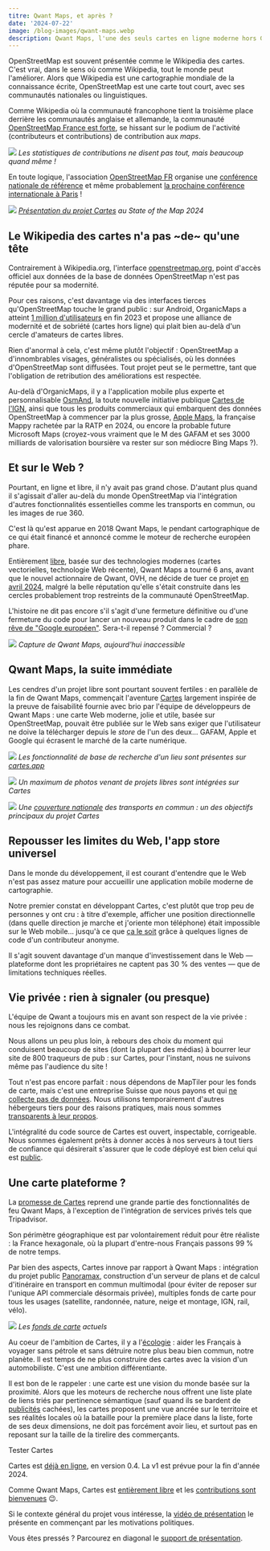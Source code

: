 ```yaml
---
titre: Qwant Maps, et après ?
date: '2024-07-22'
image: /blog-images/qwant-maps.webp
description: Qwant Maps, l'une des seuls cartes en ligne moderne hors GAFAM, n'est plus. Heureusement, la relève est là.
---
```



OpenStreetMap est souvent présentée comme le Wikipedia des cartes. C'est vrai, dans le sens où comme Wikipedia, tout le monde peut l'améliorer. Alors que Wikipedia est une cartographie mondiale de la connaissance écrite, OpenStreetMap est une carte tout court, avec ses communautés nationales ou linguistiques.

Comme Wikipedia où la communauté francophone tient la troisième place derrière les communautés anglaise et allemande, la communauté [OpenStreetMap France est forte](https://osmstats.neis-one.org/?item=countries), se hissant sur le podium de l'activité (contributeurs et contributions) de contribution aux _maps_.

![](/blog-images/top-pays-osm.png)
_Les statistiques de contributions ne disent pas tout, mais beaucoup quand même !_

En toute logique, l'association [OpenStreetMap FR](https://www.openstreetmap.fr) organise une [conférence nationale de référence](https://sotm2024.openstreetmap.fr) et même probablement [la prochaine conférence internationale à Paris](https://forum.openstreetmap.fr/t/sotm-monde-a-paris-2025/25394) !

![](/blog-images/prez-cartes-sotm2024.png)
_[Présentation du projet Cartes](https://peertube.openstreetmap.fr/w/oJwaAP1PbeLsK2zywTzLga) au State of the Map 2024_

## Le Wikipedia des cartes n'a pas ~de~ qu'une tête

Contrairement à Wikipedia.org, l'interface [openstreetmap.org](https://osm.org), point d'accès officiel aux données de la base de données OpenStreetMap n'est pas réputée pour sa modernité.

Pour ces raisons, c'est davantage via des interfaces tierces qu'OpenStreetMap touche le grand public : sur Android, OrganicMaps a atteint [1 million d'utilisateurs](https://organicmaps.app/news/2023-12-23/in-2023-organic-maps-got-its-first-million-users) en fin 2023 et propose une alliance de modernité et de sobriété (cartes hors ligne) qui plait bien au-delà d'un cercle d'amateurs de cartes libres.

Rien d'anormal à cela, c'est même plutôt l'objectif : OpenStreetMap a d'innombrables visages, généralistes ou spécialisés, où les données d'OpenStreetMap sont diffusées. Tout projet peut se le permettre, tant que l'obligation de retribution des améliorations est respectée.

Au-delà d'OrganicMaps, il y a l'application mobile plus experte et personnalisable [OsmAnd](https://osmand.net), la toute nouvelle initiative publique [Cartes de l'IGN](https://www.ign.fr/telechargez-application-cartographique-cartes-ign), ainsi que tous les produits commerciaux qui embarquent des données OpenStreetMap à commencer par la plus grosse, [Apple Maps](https://news.ycombinator.com/item?id=26084008), la française Mappy rachetée par la RATP en 2024, ou encore la probable future Microsoft Maps (croyez-vous vraiment que le M des GAFAM et ses 3000 milliards de valorisation boursière va rester sur son médiocre Bing Maps ?).

## Et sur le Web ?

Pourtant, en ligne et libre, il n'y avait pas grand chose. D'autant plus quand il s'agissait d'aller au-delà du monde OpenStreetMap via l'intégration d'autres fonctionnalités essentielles comme les transports en commun, ou les images de rue 360.

C'est là qu'est apparue en 2018 Qwant Maps, le pendant cartographique de ce qui était financé et annoncé comme le moteur de recherche européen phare.

Entièrement [libre](https://github.com/Qwant/erdapfel), basée sur des technologies modernes (cartes vectorielles, technologie Web récente), Qwant Maps a tourné 6 ans, avant que le nouvel actionnaire de Qwant, OVH, ne décide de tuer ce projet [en avril 2024](https://forum.openstreetmap.fr/t/fin-de-qwant-maps/22762/15?u=maelito2000), malgré la belle réputation qu'elle s'était construite dans les cercles probablement trop restreints de la communauté OpenStreetMap.

L'histoire ne dit pas encore s'il s'agit d'une fermeture définitive ou d'une fermeture du code pour lancer un nouveau produit dans le cadre de [son rêve de "Google européen"](https://www.frandroid.com/produits-android/console/cloud-gaming/1660871_ovh-shadow-et-qwant-pourraient-sallier-pour-creer-un-google-europeen). Sera-t-il repensé ? Commercial ?

![](/blog-images/qwant-maps.png)
_Capture de Qwant Maps, aujourd'hui inaccessible_

## Qwant Maps, la suite immédiate

Les cendres d'un projet libre sont pourtant souvent fertiles : en parallèle de la fin de Qwant Maps, commençait l'aventure [Cartes](/) largement inspirée de la preuve de faisabilité fournie avec brio par l'équipe de développeurs de Qwant Maps : une carte Web moderne, jolie et utile, basée sur OpenStreetMap, pouvait être publiée sur le Web sans exiger que l'utilisateur ne doive la télécharger depuis le _store_ de l'un des deux... GAFAM, Apple et Google qui écrasent le marché de la carte numérique.

![](/blog-images/boulangerie-dina-cartes.png)
_Les fonctionnalité de base de recherche d'un lieu sont présentes sur [cartes.app](https://cartes.app)_

![](/blog-images/cartes-minou.png)
_Un maximum de photos venant de projets libres sont intégrées sur Cartes_

![](/blog-images/cartes-bus-saint-malo.png)
_Une [couverture nationale](https://cartes.app/transport-en-commun) des transports en commun : un des objectifs principaux du projet Cartes_

## Repousser les limites du Web, l'app store universel

Dans le monde du développement, il est courant d'entendre que le Web n'est pas assez mature pour accueillir une application mobile moderne de cartographie.

Notre premier constat en développant Cartes, c'est plutôt que trop peu de personnes y ont cru : à titre d'exemple, afficher une position directionnelle (dans quelle direction je marche et j'oriente mon téléphone) était impossible sur le Web mobile... jusqu'à ce que [ça le soit](https://cartes.app/boussole) grâce à quelques lignes de code d'un contributeur anonyme.

Il s'agit souvent davantage d'un manque d'investissement dans le Web — plateforme dont les propriétaires ne captent pas 30 % des ventes — que de limitations techniques réelles.

## Vie privée : rien à signaler (ou presque)

L'équipe de Qwant a toujours mis en avant son respect de la vie privée : nous les rejoignons dans ce combat.

Nous allons un peu plus loin, à rebours des choix du moment qui conduisent beaucoup de sites (dont la plupart des médias) à bourrer leur site de 800 traqueurs de pub : sur Cartes, pour l'instant, nous ne suivons même pas l'audience du site !

Tout n'est pas encore parfait : nous dépendons de MapTiler pour les fonds de carte, mais c'est une entreprise Suisse que nous payons et qui [ne collecte pas de données](https://www.maptiler.com/news/2018/04/maps-and-gdpr-privacy-for-your-visitors/). Nous utilisons temporairement d'autres hébergeurs tiers pour des raisons pratiques, mais nous sommes [transparents à leur propos](https://github.com/laem/cartes/issues/439).

L'intégralité du code source de Cartes est ouvert, inspectable, corrigeable. Nous sommes également prêts à donner accès à nos serveurs à tout tiers de confiance qui désirerait s'assurer que le code déployé est bien celui qui est [public](https://github.com/laem/cartes).

## Une carte plateforme ?

La [promesse de Cartes](https://cartes.app/presentation) reprend une grande partie des fonctionnalités de feu Qwant Maps, à l'exception de l'intégration de services privés tels que Tripadvisor.

Son périmètre géographique est par volontairement réduit pour être réaliste : la France hexagonale, où la plupart d'entre-nous Français passons 99 % de notre temps.

Par bien des aspects, Cartes innove par rapport à Qwant Maps : intégration du projet public [Panoramax](https://panoramax.fr), construction d'un serveur de plans et de calcul d'itinéraire en transport en commun multimodal (pour éviter de reposer sur l'unique API commerciale désormais privée), multiples fonds de carte pour tous les usages (satellite, randonnée, nature, neige et montage, IGN, rail, vélo).

![](/blog-images/fonds-cartes.png)
_Les [fonds de carte](https://cartes.app/?choix+du+style=oui#4.51/47.22/-4.67) actuels_

Au coeur de l'ambition de Cartes, il y a l'[écologie](/blog/un-beau-voyage) : aider les Français à voyager sans pétrole et sans détruire notre plus beau bien commun, notre planète. Il est temps de ne plus construire des cartes avec la vision d'un automobiliste. C'est une ambition différentiante.

Il est bon de le rappeler : une carte est une vision du monde basée sur la proximité. Alors que les moteurs de recherche nous offrent une liste plate de liens triés par pertinence sémantique (sauf quand ils se bardent de [publicités](https://cartes.app/blog/maps-cartes) cachées), les cartes proposent une vue ancrée sur le territoire et ses réalités locales où la bataille pour la première place dans la liste, forte de ses deux dimensions, ne doit pas forcément avoir lieu, et surtout pas en reposant sur la taille de la tirelire des commerçants.

<CTA>Tester Cartes</CTA>

Cartes est [déjà en ligne](https://cartes.app), en version 0.4. La v1 est prévue pour la fin d'année 2024.

Comme Qwant Maps, Cartes est [entièrement libre](https://github.com/laem/cartes) et les [contributions sont bienvenues](https://github.com/laem/cartes/issues) 😉.

Si le contexte général du projet vous intéresse, la [vidéo de présentation](https://peertube.openstreetmap.fr/w/oJwaAP1PbeLsK2zywTzLga) le présente en commençant par les motivations politiques.

Vous êtes pressés ? Parcourez en diagonal le [support de présentation](/prez).
